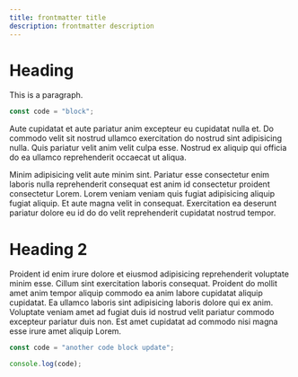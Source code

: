 ```yaml
---
title: frontmatter title
description: frontmatter description
---
```


# Heading

This is a paragraph.

```jsx
const code = "block";
```

Aute cupidatat et aute pariatur anim excepteur eu cupidatat nulla et. Do commodo velit sit nostrud ullamco exercitation do nostrud sint adipisicing nulla. Quis pariatur velit anim velit culpa esse. Nostrud ex aliquip qui officia do ea ullamco reprehenderit occaecat ut aliqua.

Minim adipisicing velit aute minim sint. Pariatur esse consectetur enim laboris nulla reprehenderit consequat est anim id consectetur proident consectetur Lorem. Lorem veniam veniam quis fugiat adipisicing aliquip fugiat aliquip. Et aute magna velit in consequat. Exercitation ea deserunt pariatur dolore eu id do do velit reprehenderit cupidatat nostrud tempor.

# Heading 2

Proident id enim irure dolore et eiusmod adipisicing reprehenderit voluptate minim esse. Cillum sint exercitation laboris consequat. Proident do mollit amet anim tempor aliquip commodo ea anim labore cupidatat aliquip cupidatat. Ea ullamco laboris sint adipisicing laboris dolore qui ex anim. Voluptate veniam amet ad fugiat duis id nostrud velit pariatur commodo excepteur pariatur duis non. Est amet cupidatat ad commodo nisi magna esse irure amet aliquip Lorem.

```jsx
const code = "another code block update";

console.log(code);
```